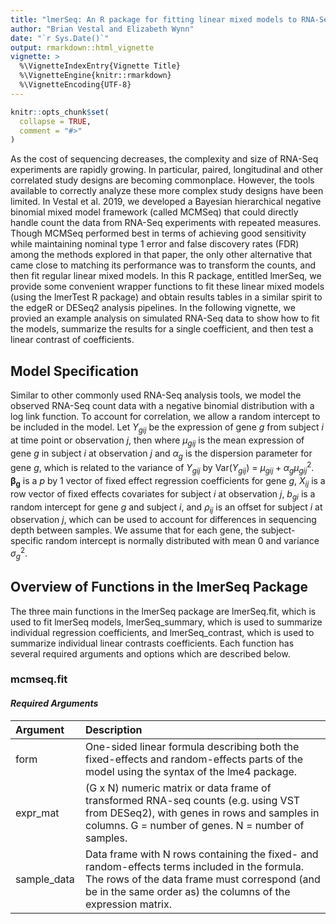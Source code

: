 ```yaml
---
title: "lmerSeq: An R package for fitting linear mixed models to RNA-Seq data"
author: "Brian Vestal and Elizabeth Wynn"
date: "`r Sys.Date()`"
output: rmarkdown::html_vignette
vignette: >
  %\VignetteIndexEntry{Vignette Title}
  %\VignetteEngine{knitr::rmarkdown}
  %\VignetteEncoding{UTF-8}
---
```


```r
knitr::opts_chunk$set(
  collapse = TRUE,
  comment = "#>"
)
```

As the cost of sequencing decreases, the complexity and size of RNA-Seq experiments are rapidly growing. In particular, paired, longitudinal and other correlated study designs are becoming commonplace.  However, the tools available to correctly analyze these more complex study designs have been limited.  In Vestal et al. 2019, we developed a Bayesian hierarchical negative binomial mixed model framework (called MCMSeq) that could directly handle count the data from RNA-Seq experiments with repeated measures.  Though MCMSeq performed best in terms of achieving good sensitivity while maintaining nominal type 1 error and false discovery rates (FDR) among the methods explored in that paper, the only other alternative that came close to matching its performance was to transform the counts, and then fit regular linear mixed models.  In this R package, entitled lmerSeq, we provide some convenient wrapper functions to fit these linear mixed models (using the lmerTest R package) and obtain results tables in a similar spirit to the edgeR or DESeq2 analysis pipelines.  In the following vignette, we provied an example analysis on simulated RNA-Seq data to show how to fit the models, summarize the results for a single coefficient, and then test a linear contrast of coefficients.

## Model Specification
Similar to other commonly used RNA-Seq analysis tools, we model the observed RNA-Seq count data with a negative binomial distribution with a log link function.  To account for correlation, we allow a random intercept to be included in the model. Let $Y_{gij}$ be the expression of gene $g$ from subject $i$ at time point or observation $j$, then
\begin{eqnarray}
\label{eqn:glmm}
Y_{gij} &\sim& \mathcal{NB}(\mu_{gij}, \alpha_g) \\
\log(\mu_{gij}) &=& X_{ij}\boldsymbol{\beta_g} + b_{gi} + \rho_{ij}\\
{b_{gi}} &\sim& \mathcal{N}(0, \sigma_g^2)
\end{eqnarray}
where $\mu_{gij}$ is the mean expression of gene $g$ in subject $i$ at observation $j$ and $\alpha_g$ is the dispersion parameter for gene $g$, which is related to the variance of $Y_{gij}$ by Var($Y_{gij}$) = $\mu_{gij} + \alpha_g \mu_{gij}^2$. $\boldsymbol{\beta_g}$ is a $p$ by 1 vector of fixed effect regression coefficients for gene $g$, $X_{ij}$ is a row vector of fixed effects covariates for subject $i$ at observation $j$, $b_{gi}$ is a random intercept for gene $g$ and subject $i$, and $\rho_{ij}$ is an offset for subject $i$ at observation $j$, which can be used to account for differences in sequencing depth between samples. We assume that for each gene, the subject-specific random intercept is normally distributed with mean 0 and variance $\sigma_g^2$.

## Overview of Functions in the lmerSeq Package
The three main functions in the lmerSeq package are lmerSeq.fit, which is used to fit lmerSeq models, lmerSeq_summary, which is used to summarize individual regression coefficients, and lmerSeq_contrast, which is used to summarize individual linear contrasts coefficients.  Each function has several required arguments and options which are described below.

### mcmseq.fit
#### _Required Arguments_

| Argument       | Description | 
| :-------------- | :---------------------------------------------------| 
| form         | One-sided linear formula describing both the fixed-effects and random-effects parts of the model using the syntax of the lme4 package. |        
| expr_mat  | (G x N) numeric matrix or data frame of transformed RNA-seq counts (e.g. using VST from DESeq2), with genes in rows and samples in columns. G = number of genes.  N = number of samples. | 
| sample_data    | Data frame with N rows containing the fixed- and random-effects terms included in the formula.  The rows of the data frame must correspond (and be in the same order as) the columns of the expression matrix.
